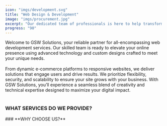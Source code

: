 ```yaml
---
icon: "imgs/development.svg"
title: "Web Design & Development"
image: "imgs/procurement.jpg"
excerpt: "Our dedicated team of professionals is here to help transform your online presence with cutting-edge technology and innovative designs tailored to your needs."
progress: "90"
---
```


Welcome to GSW Solutions, your reliable partner for all-encompassing web development services. Our skilled team is ready to elevate your online presence using advanced technology and custom designs crafted to meet your unique needs. <br /><br />From dynamic e-commerce platforms to responsive websites, we deliver solutions that engage users and drive results. We prioritize flexibility, security, and scalability to ensure your site grows with your business. With GSW Solutions, you’ll experience a seamless blend of creativity and technical expertise designed to maximize your digital impact.
<br />
<br />
### **WHAT SERVICES DO WE PROVIDE?**
<WidgetsImg client:load />
### **WHY CHOOSE US?**
<WidgetsIcon2 client:load />
<br />
<Faqs client:load />
